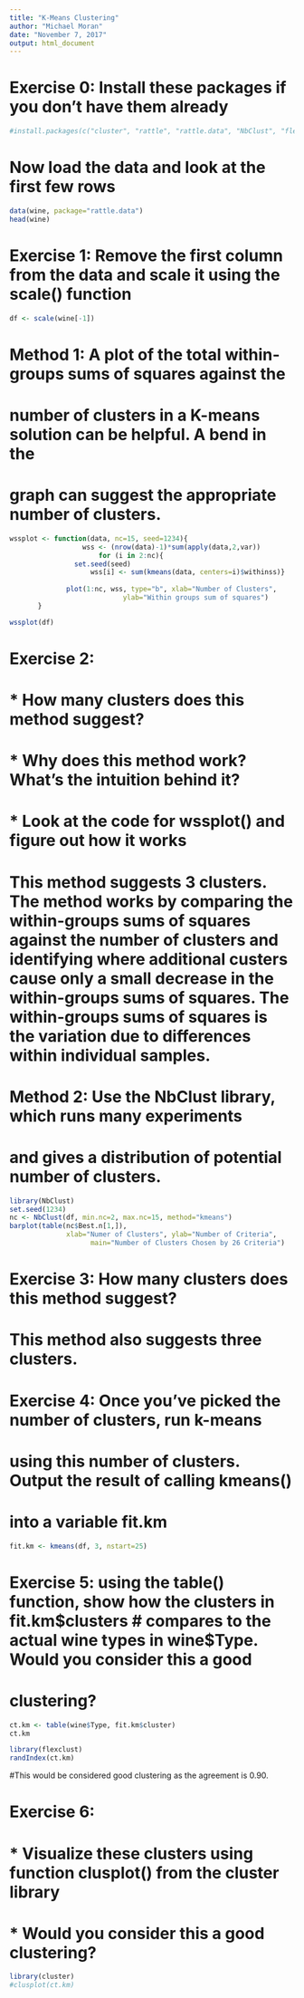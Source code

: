 ---
title: "K-Means Clustering"
author: "Michael Moran"
date: "November 7, 2017"
output: html_document
---

# Exercise 0: Install these packages if you don't have them already

```{r}
#install.packages(c("cluster", "rattle", "rattle.data", "NbClust", "flexclust"))
```

# Now load the data and look at the first few rows

```{r}
data(wine, package="rattle.data")
head(wine)
```


# Exercise 1: Remove the first column from the data and scale it using the scale() function

```{r}
df <- scale(wine[-1])         
```

# Method 1: A plot of the total within-groups sums of squares against the 
# number of clusters in a K-means solution can be helpful. A bend in the 
# graph can suggest the appropriate number of clusters. 

```{r}
wssplot <- function(data, nc=15, seed=1234){
	              wss <- (nrow(data)-1)*sum(apply(data,2,var))
               	      for (i in 2:nc){
		        set.seed(seed)
	                wss[i] <- sum(kmeans(data, centers=i)$withinss)}
	                
		      plot(1:nc, wss, type="b", xlab="Number of Clusters",
	                        ylab="Within groups sum of squares")
	   }

wssplot(df)
```
# Exercise 2:
#   * How many clusters does this method suggest?
#   * Why does this method work? What's the intuition behind it?
#   * Look at the code for wssplot() and figure out how it works

#   This method suggests 3 clusters. The method works by comparing the within-groups sums of squares against the number of clusters and identifying where additional custers cause only a small decrease in the within-groups sums of squares. The within-groups sums of squares is the variation due to differences within individual samples.  


# Method 2: Use the NbClust library, which runs many experiments
# and gives a distribution of potential number of clusters.

```{r}
library(NbClust)
set.seed(1234)
nc <- NbClust(df, min.nc=2, max.nc=15, method="kmeans")
barplot(table(nc$Best.n[1,]),
	          xlab="Numer of Clusters", ylab="Number of Criteria",
		            main="Number of Clusters Chosen by 26 Criteria")
```


# Exercise 3: How many clusters does this method suggest? 

# This method also suggests three clusters.

# Exercise 4: Once you've picked the number of clusters, run k-means 
# using this number of clusters. Output the result of calling kmeans()
# into a variable fit.km

```{r}
fit.km <- kmeans(df, 3, nstart=25)
```

# Exercise 5: using the table() function, show how the clusters in fit.km$clusters
# compares to the actual wine types in wine$Type. Would you consider this a good
# clustering?

```{r}
ct.km <- table(wine$Type, fit.km$cluster)
ct.km
```
```{r}
library(flexclust)
randIndex(ct.km)
```


#This would be considered good clustering as the agreement is 0.90. 

# Exercise 6:
# * Visualize these clusters using  function clusplot() from the cluster library
# * Would you consider this a good clustering?

```{r}
library(cluster)
#clusplot(ct.km)
```
